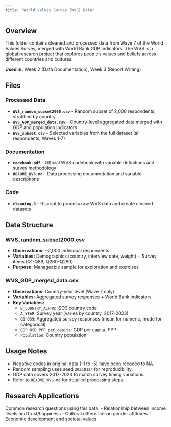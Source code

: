 ```yaml
---
title: "World Values Survey (WVS) Data"
---
```


## Overview

This folder contains cleaned and processed data from Wave 7 of the World Values Survey, merged with World Bank GDP indicators. The WVS is a global research project that explores people's values and beliefs across different countries and cultures.

**Used in:** Week 2 (Data Documentation), Week 3 (Report Writing)

## Files

### Processed Data
- **`WVS_random_subset2000.csv`** - Random subset of 2,000 respondents, stratified by country
- **`WVS_GDP_merged_data.csv`** - Country-level aggregated data merged with GDP and population indicators
- **`WVS_subset.csv`** - Selected variables from the full dataset (all respondents, Waves 1-7)

### Documentation
- **`codebook.pdf`** - Official WVS codebook with variable definitions and survey methodology
- **`README_WVS.md`** - Data processing documentation and variable descriptions

### Code
- **`cleaning.R`** - R script to process raw WVS data and create cleaned datasets

## Data Structure

### WVS_random_subset2000.csv
- **Observations:** ~2,000 individual respondents
- **Variables:** Demographics (country, interview date, weight) + Survey items (Q1-Q89, Q260-Q290)
- **Purpose:** Manageable sample for exploration and exercises

### WVS_GDP_merged_data.csv
- **Observations:** Country-year level (Wave 7 only)
- **Variables:** Aggregated survey responses + World Bank indicators
- **Key Variables:**
  - `B_COUNTRY_ALPHA`: ISO3 country code
  - `A_YEAR`: Survey year (varies by country, 2017-2023)
  - `Q1`-`Q89`: Aggregated survey responses (mean for numeric, mode for categorical)
  - `GDP_USD_PPP_per_capita`: GDP per capita, PPP
  - `Population`: Country population

## Usage Notes

- Negative codes in original data (-1 to -5) have been recoded to NA.
- Random sampling uses seed `20250124` for reproducibility.
- GDP data covers 2017-2023 to match survey timing variations.
- Refer to `README_WVS.md` for detailed processing steps.

## Research Applications

Common research questions using this data:
- Relationship between income levels and trust/happiness
- Cultural differences in gender attitudes
- Economic development and societal values